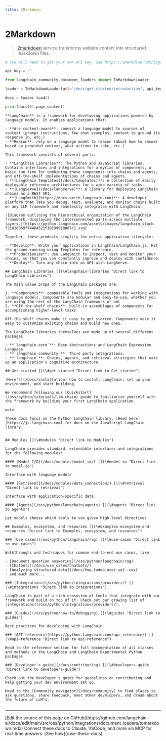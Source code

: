 ```yaml
---
title: 2Markdown
---
```


# 2Markdown

>[2markdown](https://2markdown.com/) service transforms website content into structured markdown files.

```python
# You will need to get your own API key. See https://2markdown.com/login

api_key = ""
```

```python
from langchain_community.document_loaders import ToMarkdownLoader
```

```python
loader = ToMarkdownLoader(url="/docs/get_started/introduction", api_key=api_key)
```

```python
docs = loader.load()
```

```python
print(docs[0].page_content)
```

```output
**LangChain** is a framework for developing applications powered by language models. It enables applications that:

- **Are context-aware**: connect a language model to sources of context (prompt instructions, few shot examples, content to ground its response in, etc.)
- **Reason**: rely on a language model to reason (about how to answer based on provided context, what actions to take, etc.)

This framework consists of several parts.

- **LangChain Libraries**: The Python and JavaScript libraries. Contains interfaces and integrations for a myriad of components, a basic run time for combining these components into chains and agents, and off-the-shelf implementations of chains and agents.
- **[LangChain Templates](/docs/templates)**: A collection of easily deployable reference architectures for a wide variety of tasks.
- **[LangServe](/docs/langserve)**: A library for deploying LangChain chains as a REST API.
- **[LangSmith](https://docs.smith.langchain.com)**: A developer platform that lets you debug, test, evaluate, and monitor chains built on any LLM framework and seamlessly integrates with LangChain.

![Diagram outlining the hierarchical organization of the LangChain framework, displaying the interconnected parts across multiple layers.](https://python.langchain.com/assets/images/langchain_stack-f21828069f74484521f38199910007c1.svg)

Together, these products simplify the entire application lifecycle:

- **Develop**: Write your applications in LangChain/LangChain.js. Hit the ground running using Templates for reference.
- **Productionize**: Use LangSmith to inspect, test and monitor your chains, so that you can constantly improve and deploy with confidence.
- **Deploy**: Turn any chain into an API with LangServe.

## LangChain Libraries [​](\#langchain-libraries "Direct link to LangChain Libraries")

The main value props of the LangChain packages are:

1. **Components**: composable tools and integrations for working with language models. Components are modular and easy-to-use, whether you are using the rest of the LangChain framework or not
2. **Off-the-shelf chains**: built-in assemblages of components for accomplishing higher-level tasks

Off-the-shelf chains make it easy to get started. Components make it easy to customize existing chains and build new ones.

The LangChain libraries themselves are made up of several different packages.

- **`langchain-core`**: Base abstractions and LangChain Expression Language.
- **`langchain-community`**: Third party integrations.
- **`langchain`**: Chains, agents, and retrieval strategies that make up an application's cognitive architecture.

## Get started [​](\#get-started "Direct link to Get started")

[Here’s](/docs/installation) how to install LangChain, set up your environment, and start building.

We recommend following our [Quickstart](/oss/python/tutorials/llm_chain) guide to familiarize yourself with the framework by building your first LangChain application.

note

These docs focus on the Python LangChain library. [Head here](https://js.langchain.com) for docs on the JavaScript LangChain library.


## Modules [​](\#modules "Direct link to Modules")

LangChain provides standard, extendable interfaces and integrations for the following modules:

#### [Model I/O](/docs/modules/model_io/) [​](\#model-io "Direct link to model-io")

Interface with language models

#### [Retrieval](/docs/modules/data_connection/) [​](\#retrieval "Direct link to retrieval")

Interface with application-specific data

#### [Agents](/oss/python/langchain/agents) [​](\#agents "Direct link to agents")

Let models choose which tools to use given high-level directives

## Examples, ecosystem, and resources [​](\#examples-ecosystem-and-resources "Direct link to Examples, ecosystem, and resources")

### [Use cases](/oss/python/langchain/rag) [​](\#use-cases "Direct link to use-cases")

Walkthroughs and techniques for common end-to-end use cases, like:

- [Document question answering](/oss/python/langchain/rag)
- [Chatbots](/docs/use_cases/chatbots/)
- [Analyzing structured data](/docs/how_to#qa-over-sql--csv)
- and much more...

### [Integrations](/oss/python/integrations/providers/) [​](\#integrations "Direct link to integrations")

LangChain is part of a rich ecosystem of tools that integrate with our framework and build on top of it. Check out our growing list of [integrations](/oss/python/integrations/providers/).

### [Guides](/oss/python/how-to/debugging) [​](\#guides "Direct link to guides")

Best practices for developing with LangChain.

### [API reference](https://python.langchain.com/api_reference/) [​](\#api-reference "Direct link to api-reference")

Head to the reference section for full documentation of all classes and methods in the LangChain and LangChain Experimental Python packages.

### [Developer's guide](/docs/contributing) [​](\#developers-guide "Direct link to developers-guide")

Check out the developer's guide for guidelines on contributing and help getting your dev environment set up.

Head to the [Community navigator](/docs/community) to find places to ask questions, share feedback, meet other developers, and dream about the future of LLM’s.
```

```python

```

---

<Callout icon="pen-to-square" iconType="regular">
    [Edit the source of this page on GitHub](https://github.com/langchain-ai/docs/edit/main/src/oss/python/integrations/document_loaders/tomarkdown.mdx)
</Callout>
<Tip icon="terminal" iconType="regular">
    Connect these docs to Claude, VSCode, and more via MCP for    real-time answers. [See how](/use-these-docs)
</Tip>
